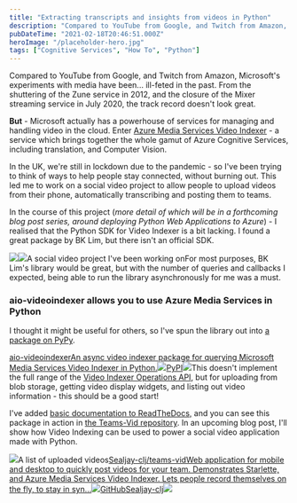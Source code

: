 ```yaml
---
title: "Extracting transcripts and insights from videos in Python"
description: "Compared to YouTube from Google, and Twitch from Amazon, Microsoft's experiments with media have been."
pubDateTime: "2021-02-18T20:46:51.000Z"
heroImage: "/placeholder-hero.jpg"
tags: ["Cognitive Services", "How To", "Python"]
---
```


Compared to YouTube from Google, and Twitch from Amazon, Microsoft's experiments with media have been... ill-feted in the past. From the shuttering of the Zune service in 2012, and the closure of the Mixer streaming service in July 2020, the track record doesn't look great.

**But** - Microsoft actually has a powerhouse of services for managing and handling video in the cloud. Enter [Azure Media Services Video Indexer](https://docs.microsoft.com/en-us/azure/media-services/video-indexer/) - a service which brings together the whole gamut of Azure Cognitive Services, including translation, and Computer Vision.

In the UK, we're still in lockdown due to the pandemic - so I've been trying to think of ways to help people stay connected, without burning out. This led me to work on a social video project to allow people to upload videos from their phone, automatically transcribing and posting them to teams.

In the course of this project (_more detail of which will be in a forthcoming blog post series, around deploying Python Web Applications to Azure_) - I realised that the Python SDK for Video Indexer is a bit lacking. I found a great package by BK Lim, but there isn't an official SDK.

![](/images/2021/02/Screenshot-2021-02-18-at-20.31.12.png)![](/images/2021/02/Screenshot-2021-02-18-at-20.31.40.png)A social video project I've been working onFor most purposes, BK Lim's library would be great, but with the number of queries and callbacks I expected, being able to run the library asynchronously for me was a must.

### aio-videoindexer allows you to use Azure Media Services in Python

I thought it might be useful for others, so I've spun the library out into [a package on PyPy](https://pypi.org/project/aio-videoindexer/).

[aio-videoindexerAn async video indexer package for querying Microsoft Media Services Video Indexer in Python.![](https://pypi.org/static/images/favicon.6a76275d.ico)PyPI![](https://pypi.org/static/images/twitter.90915068.jpg)](https://pypi.org/project/aio-videoindexer/)This doesn't implement the full range of the [Video Indexer Operations API](https://api-portal.videoindexer.ai/docs/services/Operations/operations/Get-Video-Access-Token?), but for uploading from blob storage, getting video display widgets, and listing out video information - this should be a good start!

I've added [basic documentation to ReadTheDocs,](https://aio-videoindexer.readthedocs.io/en/latest/) and you can see this package in action in [the Teams-Vid repository](https://github.com/sealjay-clj/teams-vid). In an upcoming blog post, I'll show how Video Indexing can be used to power a social video application made with Python.

![](/images/2021/02/image-24.png)A list of uploaded videos[Sealjay-clj/teams-vidWeb application for mobile and desktop to quickly post videos for your team. Demonstrates Starlette, and Azure Media Services Video Indexer. Lets people record themselves on the fly, to stay in syn...![](https://github.githubassets.com/favicons/favicon.svg)GitHubSealjay-clj![](https://avatars.githubusercontent.com/u/19361656?s=400&v=4)](https://github.com/sealjay-clj/teams-vid)
